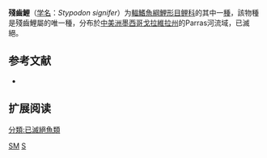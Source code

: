 {{Speciesbox
| status = EX
| status_system = IUCN3.1
| status_ref = <ref name=IUCN>{{Cite iucn | author1 = World Conservation Monitoring Centre| title = ''Stypodon signifer'' | volume = 2019 | page =  e.T21120A2774500 | date = 2019 | doi = 10.2305/IUCN.UK.2019-2.RLTS.T21120A2774500.en }}</ref>
| genus = Stypodon
| parent_authority = Garman, 1881
| species = signifer
| display_parents = 3
| authority = {{tsl|en|Samuel Garman|Garman}}, 1881
| extinct = 1930年
| synonyms = 
}}

'''殘齒鯉'''（[[学名|学名]]：''Stypodon signifer''）为[[輻鰭魚綱|輻鰭魚綱]][[鯉形目|鯉形目]][[鲤科|鲤科]]的其中一[[種|種]]，該物種是殘齒鯉屬的唯一種，分布於[[中美洲|中美洲]][[墨西哥|墨西哥]][[戈拉維拉州|戈拉維拉州]]的Parras河流域，已滅絕。

==参考文献==
{{Reflist}}
*{{FishBase_species|genus=Stypodon|species=signifer|year=2011|month=12}}

== 扩展阅读 ==
{{refbegin}}
{{wikispecies-inline|Stypodon signifer|殘齒鯉}}
{{refend}}
{{Taxonbar|from=Q2236007}}

[[Category:IUCN紅色名錄絕滅物種|SM]]
[[Category:1881年描述的鱼类|S]]
[[分類:已滅絕魚類|分類:已滅絕魚類]]

{{鯉形目小作品}}